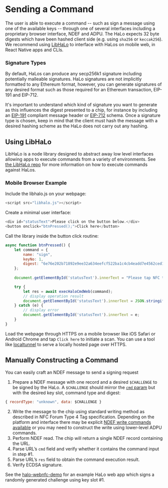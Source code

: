 
# Sending a Command

The user is able to execute a command -- such as sign a message using one of the available keys -- through one of several interfaces including a proprietary browser interface, NDEF and ADPU. The HaLo expects 32 byte digests which have been hashed client side (e.g. using `sha256` or `keccak256`). We recommend using [LibHaLo](https://github.com/arx-research/libhalo) to interface with HaLos on mobile web, in React Native apps and CLIs.

### Signature Types

By default, HaLos can produce any secp256k1 signature including potentially malleable signatures. HaLo signatures are not implicitly formatted to any Ethereum format, however, you can generate signatures of any desired format such as those required for an Ethereum transaction, EIP-191 and EIP-712.

It's important to understand which kind of signature you want to generate as this influences the digest presented to a chip, for instance by including an [EIP-191](https://eips.ethereum.org/EIPS/eip-191) compliant message header or [EIP-712](https://eips.ethereum.org/EIPS/eip-712) schema. Once a signature type is chosen, keep in mind that the client must hash the message with a desired hashing scheme as the HaLo does not carry out any hashing.

## Using LibHaLo

LibHaLo is a node library designed to abstract away low level interfaces allowing apps to execute commands from a variety of environments. See [the LibHaLo repo](https://github.com/arx-research/libhalo) for more information on how to execute commands against HaLos.

### Mobile Browser Example

Include the libhalo.js on your webpage:

```javascript
<script src="libhalo.js"></script>
```

Create a minimal user interface:

```javascript
<div id="statusText">Please click on the button below.</div>
<button onclick="btnPressed();">Click here</button>
```

Call the library inside the button click routine:

```javascript
async function btnPressed() {
    let command = {
        name: "sign",
        keyNo: 1,
        digest: "6e76e202b71892e9ee32a634eefcf522ba1c4cb4eadd7e4562ced1270214c41e"
    };
    
    document.getElementById('statusText').innerText = "Please tap NFC tag to the back of your smartphone...";

    try {
        let res = await execHaloCmdWeb(command);
        // display operation result
        document.getElementById('statusText').innerText = JSON.stringify(res, null, 4);
    } catch (e) {
        // display error
        document.getElementById('statusText').innerText = e;
    }
}
```

Load the webpage through HTTPS on a mobile browser like iOS Safari or Android Chrome and tap `Click here` to initiate a scan. You can use a tool like [localtunnel](https://github.com/localtunnel/localtunnel) to serve a locally hosted page over HTTPS.

## Manually Constructing a Command

You can easily craft an NDEF message to send a signing request

1. Prepare a NDEF message with one record and a desired `$CHALLENGE` to be signed by the HaLo. A `$CHALLENGE` should mirror the [`cmd` param](../HaLo/params#cmd-parameter) but with the desired key slot, command type and digest:
```javascript
{ recordType: "unknown", data: $CHALLENGE }
```
2. Write the message to the chip using standard writing method as described in NFC Forum Type 4 Tag specification. Depending on the platform and interface there may be explicit [NDEF write commands available](https://developer.mozilla.org/en-US/docs/Web/API/NDEFReader/write) or you may need to construct the write using lower-level ADPU commands.
3. Perform NDEF read. The chip will return a single NDEF record containing the URL.
4. Parse URL’s `cmd` field and verify whether it contains the command input in step #1.
5. Parse URL’s `res` field to obtain the command execution result.
6. Verify ECDSA signature.

See the [halo-webnfc-demo](../Examples/browser-apps#webnfc-demo) for an example HaLo web app which signs a randomly generated challenge using key slot #1.